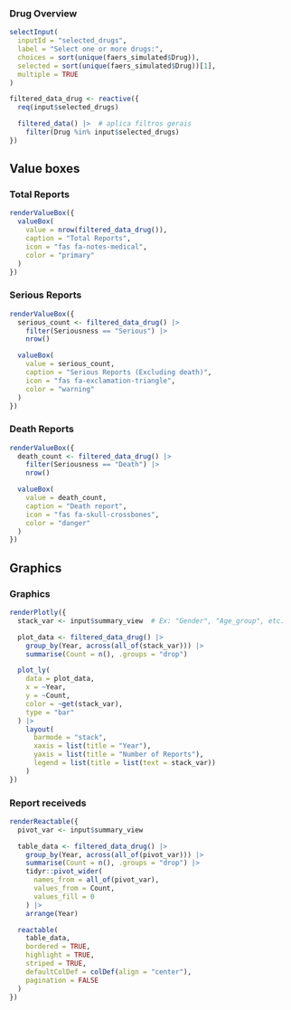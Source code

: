 ### Drug Overview

```r
selectInput(
  inputId = "selected_drugs",
  label = "Select one or more drugs:",
  choices = sort(unique(faers_simulated$Drug)),
  selected = sort(unique(faers_simulated$Drug))[1],
  multiple = TRUE
)

filtered_data_drug <- reactive({
  req(input$selected_drugs)

  filtered_data() |>  # aplica filtros gerais
    filter(Drug %in% input$selected_drugs)
})


```

Value boxes {data-width=650}
-----------------------------------------------------------------------

### Total Reports

```r
renderValueBox({
  valueBox(
    value = nrow(filtered_data_drug()),
    caption = "Total Reports",
    icon = "fas fa-notes-medical",
    color = "primary"
  )
})
```

### Serious Reports
```r
renderValueBox({
  serious_count <- filtered_data_drug() |>
    filter(Seriousness == "Serious") |>
    nrow()

  valueBox(
    value = serious_count,
    caption = "Serious Reports (Excluding death)",
    icon = "fas fa-exclamation-triangle",
    color = "warning"
  )
})
```

### Death Reports
```r
renderValueBox({
  death_count <- filtered_data_drug() |>
    filter(Seriousness == "Death") |>
    nrow()

  valueBox(
    value = death_count,
    caption = "Death report",
    icon = "fas fa-skull-crossbones",
    color = "danger"
  )
})

```

Graphics
-----------------------------------------------------------------------
### Graphics {data-width=50}
```r
renderPlotly({
  stack_var <- input$summary_view  # Ex: "Gender", "Age_group", etc.

  plot_data <- filtered_data_drug() |>
    group_by(Year, across(all_of(stack_var))) |>
    summarise(Count = n(), .groups = "drop")

  plot_ly(
    data = plot_data,
    x = ~Year,
    y = ~Count,
    color = ~get(stack_var),
    type = "bar"
  ) |>
    layout(
      barmode = "stack",
      xaxis = list(title = "Year"),
      yaxis = list(title = "Number of Reports"),
      legend = list(title = list(text = stack_var))
    )
})
```

### Report receiveds {data-width=50}

```r
renderReactable({
  pivot_var <- input$summary_view

  table_data <- filtered_data_drug() |>
    group_by(Year, across(all_of(pivot_var))) |>
    summarise(Count = n(), .groups = "drop") |>
    tidyr::pivot_wider(
      names_from = all_of(pivot_var),
      values_from = Count,
      values_fill = 0
    ) |>
    arrange(Year)

  reactable(
    table_data,
    bordered = TRUE,
    highlight = TRUE,
    striped = TRUE,
    defaultColDef = colDef(align = "center"),
    pagination = FALSE
  )
})


```
